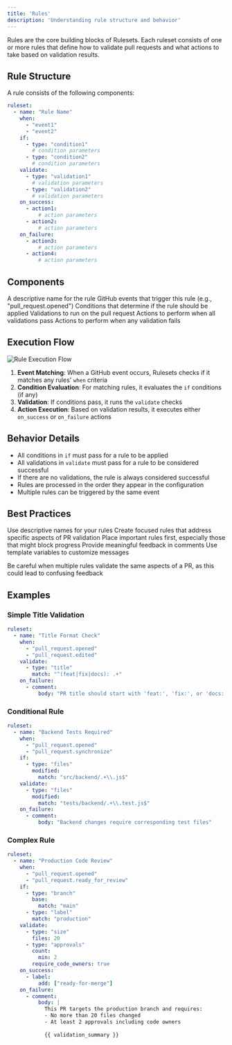 ```yaml
---
title: 'Rules'
description: 'Understanding rule structure and behavior'
---
```


Rules are the core building blocks of Rulesets. Each ruleset consists of one or more rules that define how to validate pull requests and what actions to take based on validation results.

## Rule Structure

A rule consists of the following components:

```yaml
ruleset:
  - name: "Rule Name"
    when:
      - "event1"
      - "event2"
    if:
      - type: "condition1"
        # condition parameters
      - type: "condition2"
        # condition parameters
    validate:
      - type: "validation1"
        # validation parameters
      - type: "validation2"
        # validation parameters
    on_success:
      - action1:
          # action parameters
      - action2:
          # action parameters
    on_failure:
      - action3:
          # action parameters
      - action4:
          # action parameters
```

## Components

<ParamField path="name" type="string" required>
  A descriptive name for the rule
</ParamField>

<ParamField path="when" type="array" required>
  GitHub events that trigger this rule (e.g., "pull_request.opened")
</ParamField>

<ParamField path="if" type="array">
  Conditions that determine if the rule should be applied
</ParamField>

<ParamField path="validate" type="array">
  Validations to run on the pull request
</ParamField>

<ParamField path="on_success" type="array">
  Actions to perform when all validations pass
</ParamField>

<ParamField path="on_failure" type="array">
  Actions to perform when any validation fails
</ParamField>

## Execution Flow

<Frame>
  <img src="/images/rule-flow.png" alt="Rule Execution Flow" />
</Frame>

1. **Event Matching**: When a GitHub event occurs, Rulesets checks if it matches any rules' `when` criteria
2. **Condition Evaluation**: For matching rules, it evaluates the `if` conditions (if any)
3. **Validation**: If conditions pass, it runs the `validate` checks
4. **Action Execution**: Based on validation results, it executes either `on_success` or `on_failure` actions

## Behavior Details

- All conditions in `if` must pass for a rule to be applied
- All validations in `validate` must pass for a rule to be considered successful
- If there are no validations, the rule is always considered successful
- Rules are processed in the order they appear in the configuration
- Multiple rules can be triggered by the same event

## Best Practices

<Check>Use descriptive names for your rules</Check>
<Check>Create focused rules that address specific aspects of PR validation</Check>
<Check>Place important rules first, especially those that might block progress</Check>
<Check>Provide meaningful feedback in comments</Check>
<Check>Use template variables to customize messages</Check>

<Warning>
  Be careful when multiple rules validate the same aspects of a PR, as this could lead to confusing feedback
</Warning>

## Examples

### Simple Title Validation

```yaml
ruleset:
  - name: "Title Format Check"
    when:
      - "pull_request.opened"
      - "pull_request.edited"
    validate:
      - type: "title"
        match: "^(feat|fix|docs): .+"
    on_failure:
      - comment:
          body: "PR title should start with 'feat:', 'fix:', or 'docs:'"
```

### Conditional Rule

```yaml
ruleset:
  - name: "Backend Tests Required"
    when:
      - "pull_request.opened"
      - "pull_request.synchronize"
    if:
      - type: "files"
        modified:
          match: "src/backend/.+\\.js$"
    validate:
      - type: "files"
        modified:
          match: "tests/backend/.+\\.test.js$"
    on_failure:
      - comment:
          body: "Backend changes require corresponding test files"
```

### Complex Rule

```yaml
ruleset:
  - name: "Production Code Review"
    when:
      - "pull_request.opened"
      - "pull_request.ready_for_review"
    if:
      - type: "branch"
        base:
          match: "main"
      - type: "label"
        match: "production"
    validate:
      - type: "size"
        files: 20
      - type: "approvals"
        count:
          min: 2
        require_code_owners: true
    on_success:
      - label:
          add: ["ready-for-merge"]
    on_failure:
      - comment:
          body: |
            This PR targets the production branch and requires:
            - No more than 20 files changed
            - At least 2 approvals including code owners
            
            {{ validation_summary }}
```
